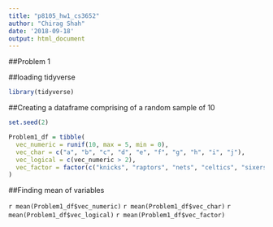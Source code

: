 ```yaml
---
title: "p8105_hw1_cs3652"
author: "Chirag Shah"
date: '2018-09-18'
output: html_document
---
```



##Problem 1

##loading tidyverse

```r
library(tidyverse)
```

##Creating a dataframe comprising of a random sample of 10 

```r
set.seed(2)

Problem1_df = tibble(
  vec_numeric = runif(10, max = 5, min = 0),
  vec_char = c("a", "b", "c", "d", "e", "f", "g", "h", "i", "j"),
  vec_logical = c(vec_numeric > 2),
  vec_factor = factor(c("knicks", "raptors", "nets", "celtics", "sixers", "cavaliers", "bulls", "pacers", "pistons", "bucks"))
)
```

##Finding mean of variables

`r mean(Problem1_df$vec_numeric)`
`r mean(Problem1_df$vec_char)`
`r mean(Problem1_df$vec_logical)`
`r mean(Problem1_df$vec_factor)`

